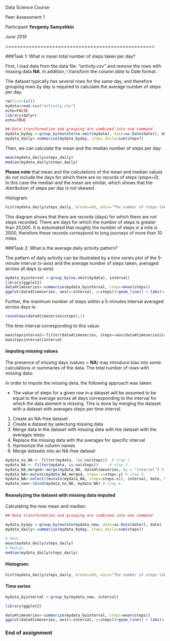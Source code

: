 Data Science Course

Peer Assessment 1

Participant **Yevgeniy Samyshkin**

*June 2015*

===================================================

###Task 1: What is mean total number of steps taken per day? 

First, I load data from the data file: *"activity.csv"* and remove the rows with missing data **NA**. In addition, I transform the column *date* to Date format. 

The dataset typically has  several rows for the same day, and therefore grouping rows by day is required to calculate the average number of steps per day.

```r
rm(list=ls())
mydata=read.csv("activity.csv")
echo=FALSE
library(dplyr)
echo=TRUE

## Data transformation and grouping are combined into one command
mydata_byday <-group_by(mutate(na.omit(mydata), date=as.Date(date)), date)
mydata_daily<-summarize(mydata_byday, steps_daily=sum(steps))

```

 
Then, we can calculate the mean and the median number of steps per day:

```r

mean(mydata_daily$steps_daily)
median(mydata_daily$steps_daily)

```


**Please note** that mean and the calculations of the mean and median values do not include the days for which there are no records of steps (*steps=0*). In this case the median and the mean are similar, which shows that the distribution of steps per day is not skewed. 

Histogram:

```r

hist(mydata_daily$steps_daily, breaks=60, main="The number of steps taken daily", ylab="Frequency, days in dataset", xlab="Steps per day", col="blue", border ="white")

```

This diagram shows that there are records (days) for which there are not steps recorded. There are days for which the number of steps is greater than 20,000. It is estuimated that roughly the number of steps in a mile is 2000, therefore these records correspond to long journeys of more than 10 miles.  


###Task 2: What is the average daily activity pattern?

The pattern of daily activity can be illustrated by a time series plot of the 5-minute interval (x-axis) and the average number of steps taken, averaged across all days (y-axis)


```r
mydata_byinterval <-group_by(na.omit(mydata), interval)
library(ggplot2)
data4timeseries<-summarize(mydata_byinterval, steps=mean(steps))
ggplot(data4timeseries, aes(x=interval, y=steps))+geom_line() + labs(x="5-min interval", y="Steps" ) + geom_point(color="steelblue", alpha = 1/2) + geom_line(colour = "steelblue", size = 1/3) + labs(title="Time series for 5-min intervals")

```

Further, the maximum number of steps within a 5-minutes interval averaged across days is: 

```r
round(max(data4timeseries$steps),1)
```

The time interval corresponding to this value: 


```r
maxstepsinterval<-filter(data4timeseries, steps==max(data4timeseries$steps))
maxstepsinterval$interval
```

#### Imputing missing values

The presence of missing days (values = **NA**) may introduce bias into some calculations or summaries of the data.
The total number of rows with missing data: 






In order to impute the missing deta, the following approach was taken:

- The value of steps for a given row in a dataset will be assumed to be equal to the average across all days corresponding to the interval for which the data alement is missing. This is done by merging the dataset with a dataset with averages steps per time interval. 

1. Create an NA-free dataset 
2. Create a dataset by selectung missing data 
3. Merge data in the dataset with missing data with the dataset with the averages steps
4. Replace the missing data with the averages for specific interval 
5. Harmonize the column names
6. Merge datasets into an NA-free dataset 


```r

mydata_no_NA <- filter(mydata, !is.na(steps))  # step 1 
mydata_NA <- filter(mydata, is.na(steps))     # step 2
mydata_NA_merged<-merge(mydata_NA, data4timeseries, by = "interval") # step 3 
mydata_NA<-mutate(mydata_NA_merged, steps.x=steps.y) # step 4
mydata_NA<-select((mutate(mydata_NA, steps=steps.x)), interval, date, steps) # step 5
mydata_new<-rbind(mydata_no_NA, mydata_NA) # step 6 

```

#### Reanalyzing the dataset with missing data imputed 

Calculating the new mean and median: 

```r

## Data transformation and grouping are combined into one command

mydata_byday <-group_by(mutate(mydata_new, date=as.Date(date)), date)
mydata_daily<-summarize(mydata_byday, steps_daily=sum(steps))

# Mean
mean(mydata_daily$steps_daily)
# Median 
median(mydata_daily$steps_daily)

```


#### Histogram:

```r

hist(mydata_daily$steps_daily, breaks=60, main="The number of steps taken daily", ylab="Frequency, days in dataset", xlab="Steps per day", col="green", border ="white")

```


#### Time series

```r
mydata_byinterval <-group_by(mydata_new, interval)

library(ggplot2)

data4timeseries<-summarize(mydata_byinterval, steps=mean(steps))
ggplot(data4timeseries, aes(x=interval, y=steps))+geom_line() + labs(x="5-min interval", y="Steps" ) + geom_point(color="red", alpha = 1/2) + geom_line(colour = "red", size = 1/3) + labs(title="Time series for 5-min intervals")

```


### End of assignment  



